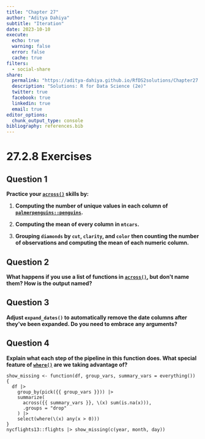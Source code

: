 ```yaml
---
title: "Chapter 27"
author: "Aditya Dahiya"
subtitle: "Iteration"
date: 2023-10-10
execute: 
  echo: true
  warning: false
  error: false
  cache: true
filters:
  - social-share
share:
  permalink: "https://aditya-dahiya.github.io/RfDS2solutions/Chapter27.html"
  description: "Solutions: R for Data Science (2e)"
  twitter: true
  facebook: true
  linkedin: true
  email: true
editor_options: 
  chunk_output_type: console
bibliography: references.bib
---
```


# **27.2.8 Exercises**

## Question 1

**Practice your [`across()`](https://dplyr.tidyverse.org/reference/across.html) skills by:**

1.  **Computing the number of unique values in each column of [`palmerpenguins::penguins`](https://allisonhorst.github.io/palmerpenguins/reference/penguins.html).**

2.  **Computing the mean of every column in `mtcars`.**

3.  **Grouping `diamonds` by `cut`, `clarity`, and `color` then counting the number of observations and computing the mean of each numeric column.**

## Question 2

**What happens if you use a list of functions in [`across()`](https://dplyr.tidyverse.org/reference/across.html), but don\'t name them? How is the output named?**

## Question 3

**Adjust `expand_dates()` to automatically remove the date columns after they\'ve been expanded. Do you need to embrace any arguments?**

## Question 4

**Explain what each step of the pipeline in this function does. What special feature of [`where()`](https://tidyselect.r-lib.org/reference/where.html) are we taking advantage of?**

```         
show_missing <- function(df, group_vars, summary_vars = everything()) {
  df |> 
    group_by(pick({{ group_vars }})) |> 
    summarize(
      across({{ summary_vars }}, \(x) sum(is.na(x))),
      .groups = "drop"
    ) |>
    select(where(\(x) any(x > 0)))
}
nycflights13::flights |> show_missing(c(year, month, day))
```
